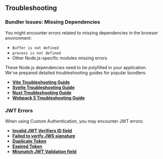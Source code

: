 ## Troubleshooting

### Bundler Issues: Missing Dependencies

You might encounter errors related to missing dependencies in the browser environment:

- `Buffer is not defined`
- `process is not defined`
- Other Node.js-specific modules missing errors

These Node.js dependencies need to be polyfilled in your application. We've prepared detailed troubleshooting guides for popular bundlers:

- **[Vite Troubleshooting Guide](/troubleshooting/vite-issues)**
- **[Svelte Troubleshooting Guide](/troubleshooting/svelte-issues)**
- **[Nuxt Troubleshooting Guide](/troubleshooting/nuxt-issues)**
- **[Webpack 5 Troubleshooting Guide](/troubleshooting/webpack-issues)**

### JWT Errors

When using Custom Authentication, you may encounter JWT errors:

- [**Invalid JWT Verifiers ID field**](/troubleshooting/jwt-errors#invalid-jwt-verifiers-id-field)
- [**Failed to verify JWS signature**](/troubleshooting/jwt-errors#failed-to-verify-jws-signature)
- [**Duplicate Token**](/troubleshooting/jwt-errors#duplicate-token)
- [**Expired Token**](/troubleshooting/jwt-errors#expired-token)
- [**Mismatch JWT Validation field**](/troubleshooting/jwt-errors#mismatch-jwt-validation-field)
